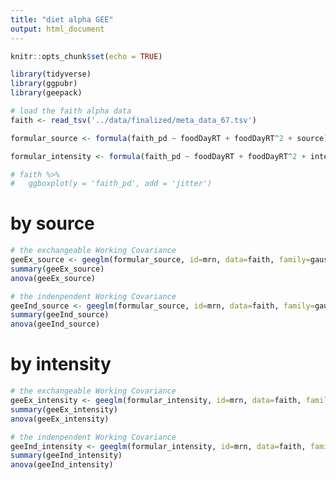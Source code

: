 ```yaml
---
title: "diet alpha GEE"
output: html_document
---
```


```r
knitr::opts_chunk$set(echo = TRUE)
```

```r
library(tidyverse)
library(ggpubr)
library(geepack)
```

```r
# load the faith alpha data
faith <- read_tsv('../data/finalized/meta_data_67.tsv')

formular_source <- formula(faith_pd ~ foodDayRT + foodDayRT^2 + source)

formular_intensity <- formula(faith_pd ~ foodDayRT + foodDayRT^2 + intensity)

# faith %>% 
#   ggboxplot(y = 'faith_pd', add = 'jitter')
```

# by source

```r
# the exchangeable Working Covariance
geeEx_source <- geeglm(formular_source, id=mrn, data=faith, family=gaussian, corstr="ex")
summary(geeEx_source)
anova(geeEx_source)

# the indenpendent Working Covariance
geeInd_source <- geeglm(formular_source, id=mrn, data=faith, family=gaussian, corstr="ind")
summary(geeInd_source)
anova(geeInd_source)

```

# by intensity

```r
# the exchangeable Working Covariance
geeEx_intensity <- geeglm(formular_intensity, id=mrn, data=faith, family=gaussian, corstr="ex")
summary(geeEx_intensity)
anova(geeEx_intensity)

# the indenpendent Working Covariance
geeInd_intensity <- geeglm(formular_intensity, id=mrn, data=faith, family=gaussian, corstr="ind")
summary(geeInd_intensity)
anova(geeInd_intensity)
```

